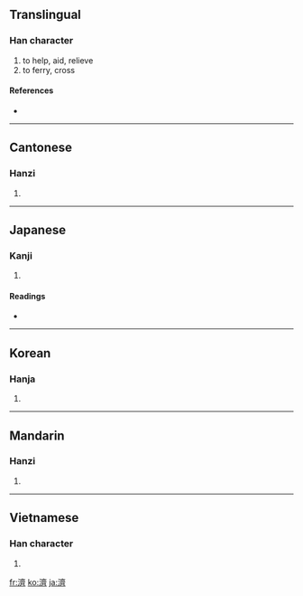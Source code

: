 {{see|济|済}}
==Translingual==

===Han character===
{{Han char|rn=85|rad=水|as=14|sn=17|four=3012<sub>3</sub>|canj=水卜X (EYX)}}

# to help, aid, relieve
# to ferry, cross

====References====
* {{Han ref|kx=0656.010|dkj=18498|dj=1066.090|hdz=31771.120|uh=6FDF|ud=28639|bh=C0D9|bd=49369}}

----

==Cantonese==

===Hanzi===
{{yue-hanzi|jyut=|y=jai2, jai3}}

# {{defn|Cantonese|sort=水14}}

----

==Japanese==

===Kanji===
{{ja-kanji|grade=|rs=水14}}

# {{defn|Japanese}}

====Readings====
* {{ja-readings|on=[[さい]] (sai), [[せい]] (sei)|kun=[[すむ]] (sumu)}}

----

==Korean==

===Hanja===
{{ko-hanja|hangeul=제|eumhun=|rv=je|mr=che|y=cey}}

# {{defn|Korean|sort=水14}}

----

==Mandarin==

===Hanzi===
{{cmn-hanzi|sim=济|pin=[[jǐ]] ([[ji3]]), [[jì]] ([[ji4]]), [[qí]] ([[qi2]])|wg=chi<sup>3</sup>, chi<sup>4</sup>, ch'i<sup>2</sup>}}

# {{defn|Mandarin|sort=水14}}

----

==Vietnamese==

===Han character===
{{vi-hantu|[[tể]], [[tế]]|rs=水14}}

# {{defn|Vietnamese|sort=水14}}

[[fr:濟]]
[[ko:濟]]
[[ja:濟]]